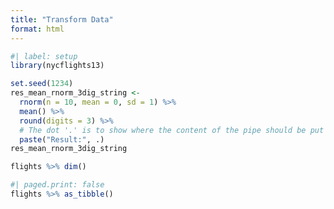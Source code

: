 ```yaml
---
title: "Transform Data"
format: html
---
```


```r
#| label: setup
library(nycflights13)
```


```r
set.seed(1234)
res_mean_rnorm_3dig_string <- 
  rnorm(n = 10, mean = 0, sd = 1) %>%
  mean() %>%
  round(digits = 3) %>% 
  # The dot '.' is to show where the content of the pipe should be put
  paste("Result:", .)
res_mean_rnorm_3dig_string
```

```r
flights %>% dim()
```

```r
#| paged.print: false
flights %>% as_tibble()
```

